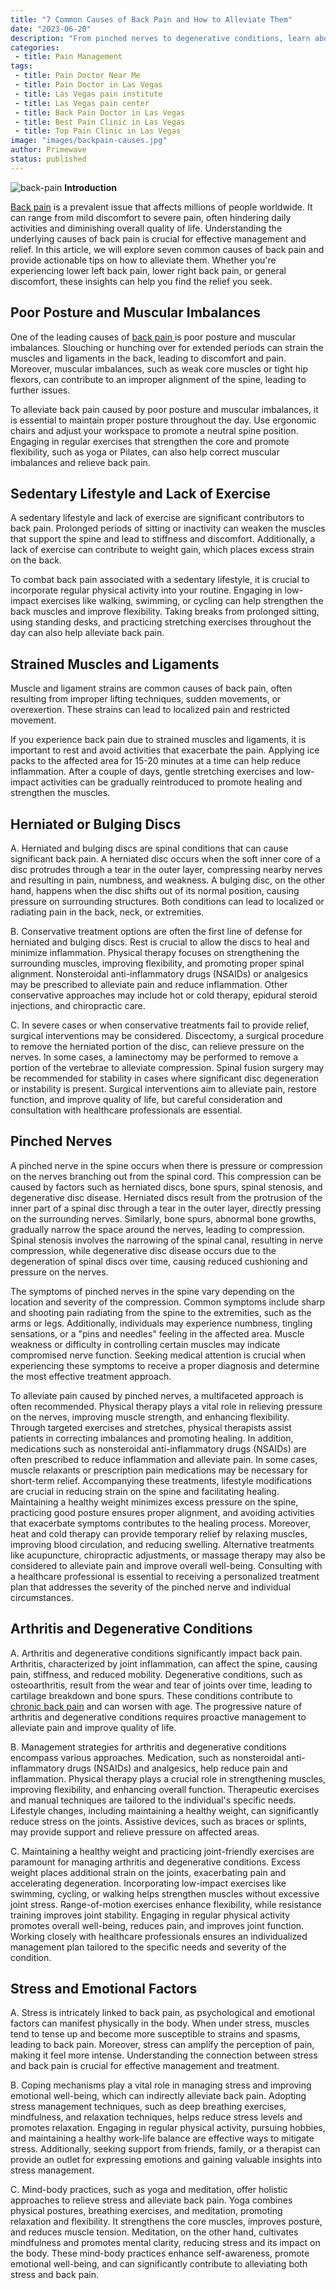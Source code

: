 ```yaml
---
title: "7 Common Causes of Back Pain and How to Alleviate Them"
date: "2023-06-20"
description: "From pinched nerves to degenerative conditions, learn about the underlying causes of back pain and how to alleviate them."
categories:
 - title: Pain Management
tags:
 - title: Pain Doctor Near Me
 - title: Pain Doctor in Las Vegas
 - title: Las Vegas pain institute
 - title: Las Vegas pain center
 - title: Back Pain Doctor in Las Vegas
 - title: Best Pain Clinic in Las Vegas
 - title: Top Pain Clinic in Las Vegas
image: "images/backpain-causes.jpg"
author: Primewave
status: published
---
```


![back-pain](/images/backpain-causes.jpg)
**Introduction**

[Back pain](/back-pain) is a prevalent issue that affects millions of people worldwide. It can range from mild discomfort to severe pain, often hindering daily activities and diminishing overall quality of life. Understanding the underlying causes of back pain is crucial for effective management and relief. In this article, we will explore seven common causes of back pain and provide actionable tips on how to alleviate them. Whether you're experiencing lower left back pain, lower right back pain, or general discomfort, these insights can help you find the relief you seek.

## Poor Posture and Muscular Imbalances

One of the leading causes of <a href="https://www.niams.nih.gov/health-topics/back-pain/basics/symptoms-causes" 
           target="_blank">back pain
</a> is poor posture and muscular imbalances. Slouching or hunching over for extended periods can strain the muscles and ligaments in the back, leading to discomfort and pain. Moreover, muscular imbalances, such as weak core muscles or tight hip flexors, can contribute to an improper alignment of the spine, leading to further issues.

To alleviate back pain caused by poor posture and muscular imbalances, it is essential to maintain proper posture throughout the day. Use ergonomic chairs and adjust your workspace to promote a neutral spine position. Engaging in regular exercises that strengthen the core and promote flexibility, such as yoga or Pilates, can also help correct muscular imbalances and relieve back pain.

## Sedentary Lifestyle and Lack of Exercise

A sedentary lifestyle and lack of exercise are significant contributors to back pain. Prolonged periods of sitting or inactivity can weaken the muscles that support the spine and lead to stiffness and discomfort. Additionally, a lack of exercise can contribute to weight gain, which places excess strain on the back.

To combat back pain associated with a sedentary lifestyle, it is crucial to incorporate regular physical activity into your routine. Engaging in low-impact exercises like walking, swimming, or cycling can help strengthen the back muscles and improve flexibility. Taking breaks from prolonged sitting, using standing desks, and practicing stretching exercises throughout the day can also help alleviate back pain.

## Strained Muscles and Ligaments

Muscle and ligament strains are common causes of back pain, often resulting from improper lifting techniques, sudden movements, or overexertion. These strains can lead to localized pain and restricted movement.

If you experience back pain due to strained muscles and ligaments, it is important to rest and avoid activities that exacerbate the pain. Applying ice packs to the affected area for 15-20 minutes at a time can help reduce inflammation. After a couple of days, gentle stretching exercises and low-impact activities can be gradually reintroduced to promote healing and strengthen the muscles.

## Herniated or Bulging Discs

A. Herniated and bulging discs are spinal conditions that can cause significant back pain. A herniated disc occurs when the soft inner core of a disc protrudes through a tear in the outer layer, compressing nearby nerves and resulting in pain, numbness, and weakness. A bulging disc, on the other hand, happens when the disc shifts out of its normal position, causing pressure on surrounding structures. Both conditions can lead to localized or radiating pain in the back, neck, or extremities.

B. Conservative treatment options are often the first line of defense for herniated and bulging discs. Rest is crucial to allow the discs to heal and minimize inflammation. Physical therapy focuses on strengthening the surrounding muscles, improving flexibility, and promoting proper spinal alignment. Nonsteroidal anti-inflammatory drugs (NSAIDs) or analgesics may be prescribed to alleviate pain and reduce inflammation. Other conservative approaches may include hot or cold therapy, epidural steroid injections, and chiropractic care.

C. In severe cases or when conservative treatments fail to provide relief, surgical interventions may be considered. Discectomy, a surgical procedure to remove the herniated portion of the disc, can relieve pressure on the nerves. In some cases, a laminectomy may be performed to remove a portion of the vertebrae to alleviate compression. Spinal fusion surgery may be recommended for stability in cases where significant disc degeneration or instability is present. Surgical interventions aim to alleviate pain, restore function, and improve quality of life, but careful consideration and consultation with healthcare professionals are essential.

## Pinched Nerves

A pinched nerve in the spine occurs when there is pressure or compression on the nerves branching out from the spinal cord. This compression can be caused by factors such as herniated discs, bone spurs, spinal stenosis, and degenerative disc disease. Herniated discs result from the protrusion of the inner part of a spinal disc through a tear in the outer layer, directly pressing on the surrounding nerves. Similarly, bone spurs, abnormal bone growths, gradually narrow the space around the nerves, leading to compression. Spinal stenosis involves the narrowing of the spinal canal, resulting in nerve compression, while degenerative disc disease occurs due to the degeneration of spinal discs over time, causing reduced cushioning and pressure on the nerves.

The symptoms of pinched nerves in the spine vary depending on the location and severity of the compression. Common symptoms include sharp and shooting pain radiating from the spine to the extremities, such as the arms or legs. Additionally, individuals may experience numbness, tingling sensations, or a "pins and needles" feeling in the affected area. Muscle weakness or difficulty in controlling certain muscles may indicate compromised nerve function. Seeking medical attention is crucial when experiencing these symptoms to receive a proper diagnosis and determine the most effective treatment approach.

To alleviate pain caused by pinched nerves, a multifaceted approach is often recommended. Physical therapy plays a vital role in relieving pressure on the nerves, improving muscle strength, and enhancing flexibility. Through targeted exercises and stretches, physical therapists assist patients in correcting imbalances and promoting healing. In addition, medications such as nonsteroidal anti-inflammatory drugs (NSAIDs) are often prescribed to reduce inflammation and alleviate pain. In some cases, muscle relaxants or prescription pain medications may be necessary for short-term relief. Accompanying these treatments, lifestyle modifications are crucial in reducing strain on the spine and facilitating healing. Maintaining a healthy weight minimizes excess pressure on the spine, practicing good posture ensures proper alignment, and avoiding activities that exacerbate symptoms contributes to the healing process. Moreover, heat and cold therapy can provide temporary relief by relaxing muscles, improving blood circulation, and reducing swelling. Alternative treatments like acupuncture, chiropractic adjustments, or massage therapy may also be considered to alleviate pain and improve overall well-being. Consulting with a healthcare professional is essential to receiving a personalized treatment plan that addresses the severity of the pinched nerve and individual circumstances.

## Arthritis and Degenerative Conditions

A. Arthritis and degenerative conditions significantly impact back pain. Arthritis, characterized by joint inflammation, can affect the spine, causing pain, stiffness, and reduced mobility. Degenerative conditions, such as osteoarthritis, result from the wear and tear of joints over time, leading to cartilage breakdown and bone spurs. These conditions contribute to [chronic back pain](/chronic-pain) and can worsen with age. The progressive nature of arthritis and degenerative conditions requires proactive management to alleviate pain and improve quality of life.

B. Management strategies for arthritis and degenerative conditions encompass various approaches. Medication, such as nonsteroidal anti-inflammatory drugs (NSAIDs) and analgesics, help reduce pain and inflammation. Physical therapy plays a crucial role in strengthening muscles, improving flexibility, and enhancing overall function. Therapeutic exercises and manual techniques are tailored to the individual's specific needs. Lifestyle changes, including maintaining a healthy weight, can significantly reduce stress on the joints. Assistive devices, such as braces or splints, may provide support and relieve pressure on affected areas.

C. Maintaining a healthy weight and practicing joint-friendly exercises are paramount for managing arthritis and degenerative conditions. Excess weight places additional strain on the joints, exacerbating pain and accelerating degeneration. Incorporating low-impact exercises like swimming, cycling, or walking helps strengthen muscles without excessive joint stress. Range-of-motion exercises enhance flexibility, while resistance training improves joint stability. Engaging in regular physical activity promotes overall well-being, reduces pain, and improves joint function. Working closely with healthcare professionals ensures an individualized management plan tailored to the specific needs and severity of the condition.

## Stress and Emotional Factors

A. Stress is intricately linked to back pain, as psychological and emotional factors can manifest physically in the body. When under stress, muscles tend to tense up and become more susceptible to strains and spasms, leading to back pain. Moreover, stress can amplify the perception of pain, making it feel more intense. Understanding the connection between stress and back pain is crucial for effective management and treatment.

B. Coping mechanisms play a vital role in managing stress and improving emotional well-being, which can indirectly alleviate back pain. Adopting stress management techniques, such as deep breathing exercises, mindfulness, and relaxation techniques, helps reduce stress levels and promotes relaxation. Engaging in regular physical activity, pursuing hobbies, and maintaining a healthy work-life balance are effective ways to mitigate stress. Additionally, seeking support from friends, family, or a therapist can provide an outlet for expressing emotions and gaining valuable insights into stress management.

C. Mind-body practices, such as yoga and meditation, offer holistic approaches to relieve stress and alleviate back pain. Yoga combines physical postures, breathing exercises, and meditation, promoting relaxation and flexibility. It strengthens the core muscles, improves posture, and reduces muscle tension. Meditation, on the other hand, cultivates mindfulness and promotes mental clarity, reducing stress and its impact on the body. These mind-body practices enhance self-awareness, promote emotional well-being, and can significantly contribute to alleviating both stress and back pain.
